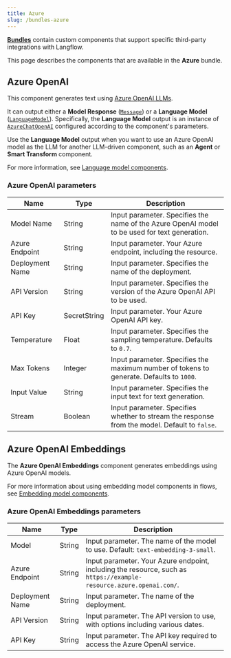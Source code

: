 ```yaml
---
title: Azure
slug: /bundles-azure
---
```



<Icon name="Blocks" aria-hidden="true" /> [**Bundles**](/components-bundle-components) contain custom components that support specific third-party integrations with Langflow.

This page describes the components that are available in the **Azure** bundle.

## Azure OpenAI

This component generates text using [Azure OpenAI LLMs](https://learn.microsoft.com/en-us/azure/ai-services/openai/).

It can output either a **Model Response** ([`Message`](/data-types#message)) or a **Language Model** ([`LanguageModel`](/data-types#languagemodel)).
Specifically, the **Language Model** output is an instance of [`AzureChatOpenAI`](https://python.langchain.com/docs/integrations/chat/azure_chat_openai/) configured according to the component's parameters.

Use the **Language Model** output when you want to use an Azure OpenAI model as the LLM for another LLM-driven component, such as an **Agent** or **Smart Transform** component.

For more information, see [Language model components](/components-models).

### Azure OpenAI parameters

<PartialParams />

| Name | Type | Description |
|------|------|-------------|
| Model Name | String | Input parameter. Specifies the name of the Azure OpenAI model to be used for text generation. |
| Azure Endpoint | String | Input parameter. Your Azure endpoint, including the resource. |
| Deployment Name | String | Input parameter. Specifies the name of the deployment. |
| API Version | String | Input parameter. Specifies the version of the Azure OpenAI API to be used. |
| API Key | SecretString | Input parameter. Your Azure OpenAI API key. |
| Temperature | Float | Input parameter. Specifies the sampling temperature. Defaults to `0.7`. |
| Max Tokens | Integer | Input parameter. Specifies the maximum number of tokens to generate. Defaults to `1000`. |
| Input Value | String | Input parameter. Specifies the input text for text generation. |
| Stream | Boolean | Input parameter. Specifies whether to stream the response from the model. Default to `false`. |

## Azure OpenAI Embeddings

The **Azure OpenAI Embeddings** component generates embeddings using Azure OpenAI models.

For more information about using embedding model components in flows, see [Embedding model components](/components-embedding-models).

### Azure OpenAI Embeddings parameters

<PartialParams />

| Name | Type | Description |
|------|------|-------------|
| Model | String | Input parameter. The name of the model to use. Default: `text-embedding-3-small`. |
| Azure Endpoint | String | Input parameter. Your Azure endpoint, including the resource, such as `https://example-resource.azure.openai.com/`. |
| Deployment Name | String | Input parameter. The name of the deployment. |
| API Version | String | Input parameter. The API version to use, with options including various dates. |
| API Key | String | Input parameter. The API key required to access the Azure OpenAI service. |